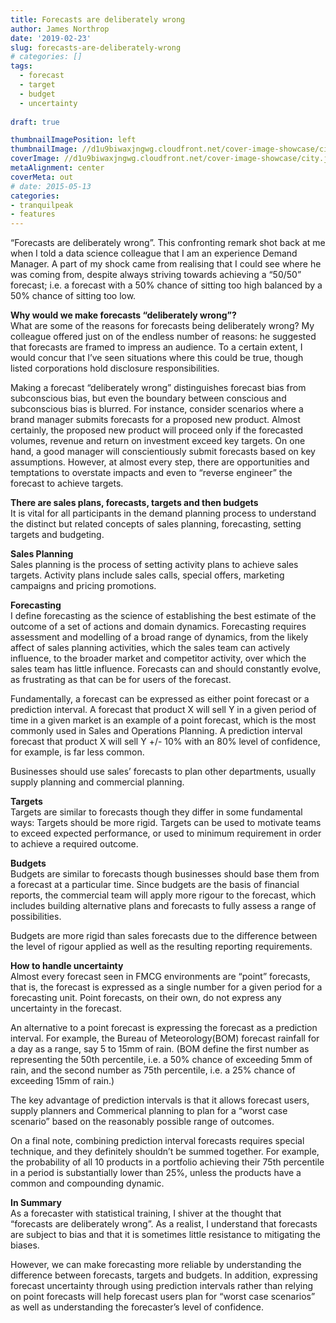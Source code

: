 ```yaml
---
title: Forecasts are deliberately wrong
author: James Northrop
date: '2019-02-23'
slug: forecasts-are-deliberately-wrong
# categories: []
tags:
  - forecast
  - target
  - budget
  - uncertainty
  
draft: true

thumbnailImagePosition: left
thumbnailImage: //d1u9biwaxjngwg.cloudfront.net/cover-image-showcase/city-750.jpg
coverImage: //d1u9biwaxjngwg.cloudfront.net/cover-image-showcase/city.jpg
metaAlignment: center
coverMeta: out
# date: 2015-05-13
categories:
- tranquilpeak
- features
---
```


“Forecasts are deliberately wrong”.  This confronting remark shot back at me when I told a data science colleague that I am an experience Demand Manager.  A part of my shock came from realising that I could see where he was coming from, despite always striving towards achieving a “50/50” forecast; i.e. a forecast with a 50% chance of sitting too high balanced by a 50% chance of sitting too low.  
<!--more-->

**Why would we make forecasts “deliberately wrong”?**  
What are some of the reasons for forecasts being deliberately wrong?  My colleague offered just on of the endless number of reasons: he suggested that forecasts are framed to impress an audience.  To a certain extent, I would concur that I’ve seen situations where this could be true, though listed corporations hold disclosure responsibilities. 

Making a forecast “deliberately wrong” distinguishes forecast bias from subconscious bias, but even the boundary between conscious and subconscious bias is blurred.  For instance, consider scenarios where a brand manager submits forecasts for a proposed new product.  Almost certainly, the proposed new product will proceed only if the forecasted volumes, revenue and return on investment exceed key targets.  On one hand, a good manager will conscientiously submit forecasts based on key assumptions.  However, at almost every step, there are opportunities and temptations to overstate impacts and even to “reverse engineer” the forecast to achieve targets.

**There are sales plans, forecasts, targets and then budgets**  
It is vital for all participants in the demand planning process to understand the distinct but related concepts of sales planning, forecasting, setting targets and budgeting.

**Sales Planning**  
Sales planning is the process of setting activity plans to achieve sales targets.  Activity plans include sales calls, special offers, marketing campaigns and pricing promotions.

**Forecasting**  
I define forecasting as the science of establishing the best estimate of the outcome of a set of actions and domain dynamics.  Forecasting requires assessment and modelling of a broad range of dynamics, from the likely affect of sales planning activities, which the sales team can actively influence, to the broader market and competitor activity, over which the sales team has little influence.  Forecasts can and should constantly evolve, as frustrating as that can be for users of the forecast.

Fundamentally, a forecast can be expressed as either point forecast or a prediction interval.  A forecast that product X will sell Y in a given period of time in a given market is an example of a point forecast, which is the most commonly used in Sales and Operations Planning.  A prediction interval forecast that product X will sell Y +/- 10% with an 80% level of confidence, for example, is far less common.

Businesses should use sales’ forecasts to plan other departments, usually supply planning and commercial planning.  

**Targets**  
Targets are similar to forecasts though they differ in some fundamental ways:
Targets should be more rigid.
Targets can be used to motivate teams to exceed expected performance, or used to minimum requirement in order to achieve a required outcome.

**Budgets**  
Budgets are similar to forecasts though businesses should base them from a forecast at a particular time.  Since budgets are the basis of financial reports, the commercial team will apply more rigour to the forecast, which includes building alternative plans and forecasts to fully assess a range of possibilities.

Budgets are more rigid than sales forecasts due to the difference between the level of rigour applied as well as the resulting reporting requirements.

**How to handle uncertainty**  
Almost every forecast seen in FMCG environments are “point” forecasts, that is, the forecast is expressed as a single number for a given period for a forecasting unit.  Point forecasts, on their own, do not express any uncertainty in the forecast.

An alternative to a point forecast is expressing the forecast as a prediction interval.  For example, the Bureau of Meteorology(BOM) forecast rainfall for a day as a range, say 5 to 15mm of rain.  (BOM define the first number as representing the 50th percentile, i.e. a 50% chance of exceeding 5mm of rain, and the second number as 75th percentile, i.e. a 25% chance of exceeding 15mm of rain.)

The key advantage of prediction intervals is that it allows forecast users, supply planners and Commerical planning to plan for a “worst case scenario” based on the reasonably possible range of outcomes.

On a final note, combining prediction interval forecasts requires special technique, and they definitely shouldn’t be summed together.  For example, the probability of all 10 products in a portfolio achieving their 75th percentile in a period is substantially lower than 25%, unless the products have a common and compounding dynamic.

**In Summary**  
As a forecaster with statistical training, I shiver at the thought that “forecasts are deliberately wrong”.  As a realist, I understand that forecasts are subject to bias and that it is sometimes little resistance to mitigating the biases.

However, we can make forecasting more reliable by understanding the difference between forecasts, targets and budgets.  In addition, expressing forecast uncertainty through using prediction intervals rather than relying on point forecasts will help forecast users plan for “worst case scenarios” as well as understanding the forecaster’s level of confidence.
